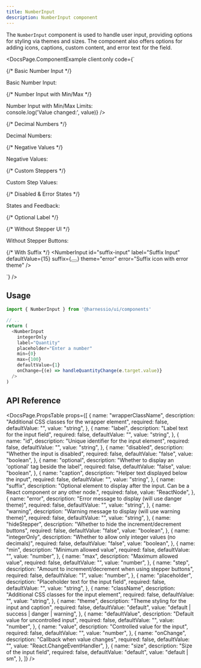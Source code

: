 ```yaml
---
title: NumberInput
description: NumberInput component
---
```


The `NumberInput` component is used to handle user input, providing options for styling via themes and sizes.
The component also offers options for adding icons, captions, custom content, and error text for the field.


<DocsPage.ComponentExample
  client:only
  code={`<div className="flex flex-col gap-8 min-w-[400px]">
  {/* Basic Number Input */}
  <div className="font-bold w-full mb-2">Basic Number Input:</div>
  <NumberInput id="basic-number" label="Basic Number Input" placeholder="Enter a number" />
  
  {/* Number Input with Min/Max */}
  <div className="font-bold w-full mb-2">Number Input with Min/Max Limits:</div>
  <NumberInput 
    id="limited-range" 
    label="Limited Range (0-10)" 
    min={0} 
    max={10} 
    defaultValue={5}
    onChange={(value) => console.log('Value changed:', value)} 
  />
  
  {/* Decimal Numbers */}
  <div className="font-bold w-full mb-2">Decimal Numbers:</div>
  <NumberInput 
    id="decimal-input" 
    allowDecimal
    label="With Decimals" 
    decimalScale={2} 
    defaultValue={3.14} 
  />
  <NumberInput 
    id="integer-only" 
    label="Integer Only" 
    allowDecimal={false}
    defaultValue={42} 
  />
  
  {/* Negative Values */}
  <div className="font-bold w-full mb-2">Negative Values:</div>
  <NumberInput 
    id="allow-negative" 
    label="Allow Negative"  
    defaultValue={-10} 
  />
  <NumberInput 
    id="positive-only" 
    label="Positive Only"  
    min={0}
    defaultValue={10} 
  />
  
  {/* Custom Steppers */}
  <div className="font-bold w-full mb-2">Custom Step Values:</div>
  <NumberInput 
    id="small-increment" 
    label="Increment by 0.1" 
    step={0.1} 
    allowDecimal={true}
    defaultValue={1.0} 
  />
  <NumberInput 
    id="large-increment" 
    label="Increment by 5" 
    step={5} 
    defaultValue={10} 
  />
  
  {/* Disabled & Error States */}
  <div className="font-bold w-full mb-2">States and Feedback:</div>
  <NumberInput 
    id="disabled-input" 
    label="Disabled Input" 
    disabled 
    defaultValue={50} 
  />
  <NumberInput 
    id="error-input" 
    label="With Error" 
    error="Please enter a valid number" 
    theme="danger"
  />
  <NumberInput 
    id="warning-input" 
    label="With Warning" 
    warning="This is a high value" 
    theme="warning"
    defaultValue={95}
  />
  <NumberInput 
    id="caption-input" 
    label="With Caption" 
    caption="Enter your preferred quantity" 
    defaultValue={1}
  />
  
  {/* Optional Label */}
  <NumberInput 
    id="optional-input" 
    label="Optional Field" 
    optional={true} 
  />  
  
  {/* Without Stepper UI */}
  <div className="font-bold w-full mb-2">Without Stepper Buttons:</div>
  <NumberInput 
    hideStepper
    id="no-stepper" 
    label="No Stepper UI" 
    placeholder="Enter a number manually"
  />
  
  {/* With Suffix */}
  <NumberInput
    id="suffix-input"
    label="Suffix Input"
    defaultValue={15}
    suffix={<Button variant="outline" iconOnly className="cn-input-suffix">
      <Icon name="chevron-right" size={14} />
    </Button>}
    theme="error"
    error="Suffix icon with error theme"
  />
</div>`}
/>

## Usage

```typescript jsx
import { NumberInput } from '@harnessio/ui/components'

// ..
return (
  <NumberInput
    integerOnly
    label="Quantity"
    placeholder="Enter a number"
    min={0}
    max={100}
    defaultValue={1}
    onChange={(e) => handleQuantityChange(e.target.value)}
  />
)
```

## API Reference

<DocsPage.PropsTable
  props={[
    {
      name: "wrapperClassName",
      description: "Additional CSS classes for the wrapper element",
      required: false,
      defaultValue: "",
      value: "string",
    },
    {
      name: "label",
      description: "Label text for the input field",
      required: false,
      defaultValue: "",
      value: "string",
    },
    {
      name: "id",
      description: "Unique identifier for the input element",
      required: false,
      defaultValue: "",
      value: "string",
    },
    {
      name: "disabled",
      description: "Whether the input is disabled",
      required: false,
      defaultValue: "false",
      value: "boolean",
    },
    {
      name: "optional",
      description: "Whether to display an 'optional' tag beside the label",
      required: false,
      defaultValue: "false",
      value: "boolean",
    },
    {
      name: "caption",
      description: "Helper text displayed below the input",
      required: false,
      defaultValue: "",
      value: "string",
    },
    {
      name: "suffix",
      description:
        "Optional element to display after the input. Can be a React component or any other node.",
      required: false,
      value: "ReactNode",
    },
    {
      name: "error",
      description: "Error message to display (will use danger theme)",
      required: false,
      defaultValue: "",
      value: "string",
    },
    {
      name: "warning",
      description: "Warning message to display (will use warning theme)",
      required: false,
      defaultValue: "",
      value: "string",
    },
    {
      name: "hideStepper",
      description: "Whether to hide the increment/decrement buttons",
      required: false,
      defaultValue: "false",
      value: "boolean",
    },
    {
      name: "integerOnly",
      description: "Whether to allow only integer values (no decimals)",
      required: false,
      defaultValue: "false",
      value: "boolean",
    },
    {
      name: "min",
      description: "Minimum allowed value",
      required: false,
      defaultValue: "",
      value: "number",
    },
    {
      name: "max",
      description: "Maximum allowed value",
      required: false,
      defaultValue: "",
      value: "number",
    },
    {
      name: "step",
      description: "Amount to increment/decrement when using stepper buttons",
      required: false,
      defaultValue: "1",
      value: "number",
    },
    {
      name: "placeholder",
      description: "Placeholder text for the input field",
      required: false,
      defaultValue: "",
      value: "string",
    },
    {
      name: "className",
      description: "Additional CSS classes for the input element",
      required: false,
      defaultValue: "",
      value: "string",
    },
    {
      name: "theme",
      description: "Theme styling for the input and caption",
      required: false,
      defaultValue: "default",
      value: "default | success | danger | warning",
    },
    {
      name: "defaultValue",
      description: "Default value for uncontrolled input",
      required: false,
      defaultValue: "",
      value: "number",
    },
    {
      name: "value",
      description: "Controlled value for the input",
      required: false,
      defaultValue: "",
      value: "number",
    },
    {
      name: "onChange",
      description: "Callback when value changes",
      required: false,
      defaultValue: "",
      value: "React.ChangeEventHandler<HTMLInputElement>",
    },
    {
      name: "size",
      description: "Size of the input field",
      required: false,
      defaultValue: "default",
      value: "default | sm",
    },
  ]}
/>

